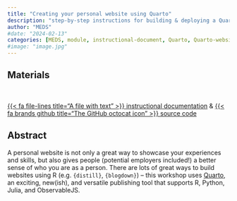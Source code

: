 ```yaml
---
title: "Creating your personal website using Quarto"
description: "step-by-step instructions for building & deploying a Quarto website"
author: "MEDS"
#date: "2024-02-13"
categories: [MEDS, module, instructional-document, Quarto, Quarto-websites]
#image: "image.jpg"
---
```


## Materials

<br>

::: {.center-text .body-text-l}
[{{< fa file-lines title="A file with text" >}} instructional documentation](https://ucsb-meds.github.io/creating-quarto-websites/){target="_blank"} & [{{< fa brands github title="The GitHub octocat icon" >}} source code](https://github.com/UCSB-MEDS/creating-quarto-websites){target="_blank"}
:::

## Abstract

A personal website is not only a great way to showcase your experiences and skills, but also gives people (potential employers included!) a better sense of who you are as a person. There are lots of great ways to build websites using R (e.g. `{distill}`, `{blogdown}`) – this workshop uses [Quarto](https://quarto.org/), an exciting, new(ish), and versatile publishing tool that supports R, Python, Julia, and ObservableJS.